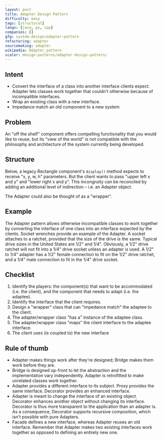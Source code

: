 ```yaml
---
layout: post
title: Adapter Design Pattern
difficulty: easy
tags: [structural]
langs: [java, py, cpp]
companies: []
gfg: system-design/adapter-pattern
refactoring: adapter
sourcemaking: adapter
wikipedia: Adapter_pattern
scaler: design-patterns/adapter-design-pattern/
---
```


## Intent
- Convert the interface of a class into another interface clients expect. Adapter lets classes work together that couldn't otherwise because of incompatible interfaces.
- Wrap an existing class with a new interface.
- Impedance match an old component to a new system

## Problem
An "off the shelf" component offers compelling functionality that you would like to reuse, but its "view of the world" is not compatible with the philosophy and architecture of the system currently being developed.

## Structure

Below, a legacy Rectangle component's `display()` method expects to receive "x, y, w, h" parameters. But the client wants to pass "upper left x and y" and "lower right x and y". 
This incongruity can be reconciled by adding an additional level of indirection – i.e. an Adapter object.

<MdxImage src="https://sourcemaking.com/files/v2/content/patterns/Adapter_1.png?id=af8fc8ace2fe4f1e5c510f107db60d58" />

The Adapter could also be thought of as a "wrapper".

<MdxImage src="https://sourcemaking.com/files/v2/content/patterns/Adapter.png?id=3e41c7ce4ac7eebef930c61774b48b00" />

## Example

The Adapter pattern allows otherwise incompatible classes to work together by converting the interface of one class into an interface expected by the clients. 
Socket wrenches provide an example of the Adapter. A socket attaches to a ratchet, provided that the size of the drive is the same. 
Typical drive sizes in the United States are 1/2" and 1/4". 
Obviously, a 1/2" drive ratchet will not fit into a 1/4" drive socket unless an adapter is used. 
A 1/2" to 1/4" adapter has a 1/2" female connection to fit on the 1/2" drive ratchet, and a 1/4" male connection to fit in the 1/4" drive socket.

<MdxImage src="https://sourcemaking.com/files/v2/content/patterns/Adapter_example1.png?id=a440fbeaf3c53b94e5737c047605e576" />

## Checklist

1. Identify the players: the component(s) that want to be accommodated (i.e. the client), and the component that needs to adapt (i.e. the adaptee).
2. Identify the interface that the client requires.
3. Design a "wrapper" class that can "impedance match" the adaptee to the client.
4. The adapter/wrapper class "has a" instance of the adaptee class.
5. The adapter/wrapper class "maps" the client interface to the adaptee interface.
6. The client uses (is coupled to) the new interface

## Rule of thumb

- Adapter makes things work after they're designed; Bridge makes them work before they are.
- Bridge is designed up-front to let the abstraction and the implementation vary independently. Adapter is retrofitted to make unrelated classes work together.
- Adapter provides a different interface to its subject. Proxy provides the same interface. Decorator provides an enhanced interface.
- Adapter is meant to change the interface of an existing object. Decorator enhances another object without changing its interface. Decorator is thus more transparent to the application than an adapter is. As a consequence, Decorator supports recursive composition, which isn't possible with pure Adapters.
- Facade defines a new interface, whereas Adapter reuses an old interface. Remember that Adapter makes two existing interfaces work together as opposed to defining an entirely new one.